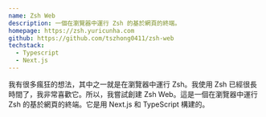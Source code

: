 ```yaml
---
name: Zsh Web
description: 一個在瀏覽器中運行 Zsh 的基於網頁的終端。
homepage: https://zsh.yuricunha.com
github: https://github.com/tszhong0411/zsh-web
techstack:
  - Typescript
  - Next.js
---
```


我有很多瘋狂的想法，其中之一就是在瀏覽器中運行 Zsh。我使用 Zsh 已經很長時間了，我非常喜歡它。所以，我嘗試創建 Zsh Web。這是一個在瀏覽器中運行 Zsh 的基於網頁的終端。它是用 Next.js 和 TypeScript 構建的。
